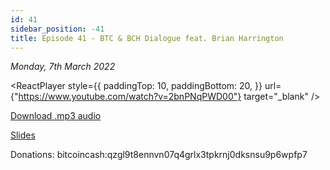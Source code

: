 ```yaml
---
id: 41
sidebar_position: -41
title: Episode 41 - BTC & BCH Dialogue feat. Brian Harrington
---
```



_Monday, 7th March 2022_

<ReactPlayer
  style={{
    paddingTop: 10,
    paddingBottom: 20,
  }}
  url={"https://www.youtube.com/watch?v=2bnPNqPWD00"}
  target="_blank"
/>

[Download .mp3 audio](https://drive.google.com/file/d/1V53xp0p4OzWsVt72WvEgSWGwuwBNwmJi/view?usp=sharing)

[Slides](https://docs.google.com/presentation/d/13PaItHZ9rkd14PtEKg6SfcNtqJHQjFItKtSKAXWfftY/edit?usp=sharing)

Donations: bitcoincash:qzgl9t8ennvn07q4grlx3tpkrnj0dksnsu9p6wpfp7
